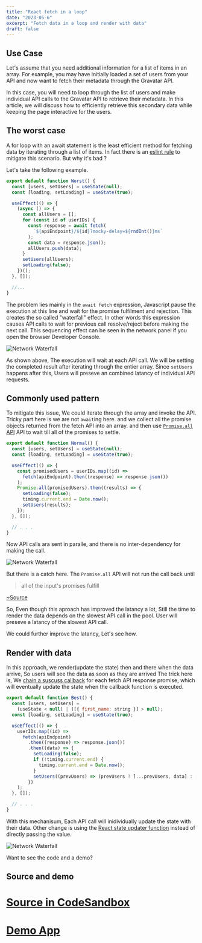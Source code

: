 ```yaml
---
title: "React fetch in a loop"
date: "2023-05-6"
excerpt: "Fetch data in a loop and render with data"
draft: false
---
```


## Use Case

Let's assume that you need additional information for a list of items in an array. For example, you may have initially loaded a set of users from your API and now want to fetch their metadata through the Gravatar API.

In this case, you will need to loop through the list of users and make individual API calls to the Gravatar API to retrieve their metadata. In this article, we will discuss how to efficiently retrieve this secondary data while keeping the page interactive for the users.

## The worst case

A for loop with an await statement is the least efficient method for fetching data by iterating through a list of items.
In fact there is an [eslint rule](https://eslint.org/docs/latest/rules/no-await-in-loop) to mitigate this scenario.
But why it's bad ?

Let's take the following example.

```jsx focus=9:18 mark=11[26:37]
export default function Worst() {
  const [users, setUsers] = useState(null);
  const [loading, setLoading] = useState(true);

  useEffect(() => {
    (async () => {
      const allUsers = [];
      for (const id of userIDs) {
        const response = await fetch(
          `${apiEndpoint}/${id}?mocky-delay=${rndInt()}ms`
        );
        const data = response.json();
        allUsers.push(data);
      }
      setUsers(allUsers);
      setLoading(false);
    })();
  }, []);

  //...
}
```

The problem lies mainly in the `await fetch` expression, Javascript pause the execution at this line and wait for the promise fulfilment and rejection.
This creates the so called "waterfall" effect. In other words this expression causes API calls to wait for previous call resolve/reject before making the next call.
This sequencing effect can be seen in the network panel if you open the browser Developer Console.

![Network Waterfall](/images/posts/fetch_in_react/waterfall.png)

As shown above, The execution will wait at each API call. We will be setting the completed result after iterating through the entier array.
Since `setUsers` happens after this, Users will preseve an combined latancy of individual API requests.

## Commonly used pattern

To mitigate this issue, We could iterate through the array and invoke the API. Tricky part here is we are not `await`ing here.
and we collect all the promise objects returned from the fetch API into an array. and then use [`Promise.all` API](https://developer.mozilla.org/en-US/docs/Web/JavaScript/Reference/Global_Objects/Promise/all) API to wait till all of the promises to settle.

```jsx focus=6:13 mark=9[5:15]
export default function Normal() {
  const [users, setUsers] = useState(null);
  const [loading, setLoading] = useState(true);

  useEffect(() => {
    const promisedUsers = userIDs.map((id) =>
      fetch(apiEndpoint).then((response) => response.json())
    );
    Promise.all(promisedUsers).then((results) => {
      setLoading(false);
      timing.current.end = Date.now();
      setUsers(results);
    });
  }, []);

  // . . .
}
```

Now API calls ara sent in paralle, and there is no inter-dependency for making the call.

![Network Waterfall](/images/posts/fetch_in_react/slightly_improved.png)

But there is a catch here. The `Promise.all` API will not run the call back until

> all of the input's promises fulfill

[~Source](https://developer.mozilla.org/en-US/docs/Web/JavaScript/Reference/Global_Objects/Promise/all)

So, Even though this aproach has improved the latancy a lot, Still the time to render the data depends on the slowest API call in the pool.
User will preseve a latancy of the slowest API call.

We could further improve the latancy, Let's see how.

## Render with data

In this approach, we render(update the state) then and there when the data arrive, So users will see the data as soon as they are arrived
The trick here is, We [chain a suscuss callback](https://developer.mozilla.org/en-US/docs/Web/JavaScript/Guide/Using_promises#chaining) for each fetch API response promise,
which will eventually update the state when the callback function is executed.

```jsx focus=6:17 mark=9[9:25]
export default function Best() {
  const [users, setUsers] =
    (useState < null) | ([{ first_name: string }] > null);
  const [loading, setLoading] = useState(true);

  useEffect(() => {
    userIDs.map((id) =>
      fetch(apiEndpoint)
        .then((response) => response.json())
        .then((data) => {
          setLoading(false);
          if (!timing.current.end) {
            timing.current.end = Date.now();
          }
          setUsers((prevUsers) => (prevUsers ? [...prevUsers, data] : [data]));
        })
    );
  }, []);

  // . . .
}
```

With this mechanisum, Each API call will inidividually update the state with their data. Other change is using the [React state updater function](https://react.dev/reference/react/useState#updating-state-based-on-the-previous-state) instead of directly passing the value.


![Network Waterfall](/images/posts/fetch_in_react/improved.png)

Want to see the code and a demo?

## Source and demo

# [Source in CodeSandbox](https://codesandbox.io/s/react-parallel-data-handling-v72j3j)
# [Demo App](https://csb-v72j3j.vercel.app/)
